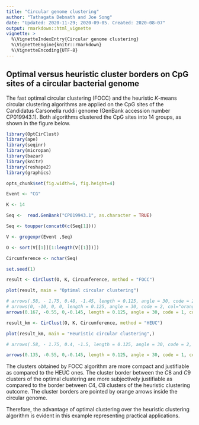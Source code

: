 ```yaml
---
title: "Circular genome clustering"
author: "Tathagata Debnath and Joe Song"
date: "Updated: 2020-11-29; 2020-09-05. Created: 2020-08-07"
output: rmarkdown::html_vignette
vignette: >
  %\VignetteIndexEntry{Circular genome clustering}
  %\VignetteEngine{knitr::rmarkdown}
  %\VignetteEncoding{UTF-8}
---
```


## Optimal versus heuristic cluster borders on CpG sites of a circular bacterial genome

The fast optimal circular clustering (FOCC) and the heuristic $K$-means circular clustering algorithms are applied on the CpG sites of the Candidatus Carsonella ruddii genome (GenBank accession number CP019943.1). Both algorithms clustered the CpG sites into 14 groups, as shown in the figure below. 

```r
library(OptCirClust)
library(ape)
library(seqinr)
library(micropan)
library(bazar)
library(knitr)
library(reshape2)
library(graphics)

opts_chunk$set(fig.width=6, fig.height=4) 

Event <- "CG"

K <- 14

Seq <-  read.GenBank("CP019943.1", as.character = TRUE)

Seq <- toupper(concat0(c(Seq[1])))

V <- gregexpr(Event ,Seq)

O <- sort(V[[1]][1:length(V[[1]])])

Circumference <- nchar(Seq)

set.seed(1)

result <- CirClust(O, K, Circumference, method = "FOCC")

plot(result, main = "Optimal circular clustering")

# arrows(.58, - 1.75, 0.48, -1.45, length = 0.125, angle = 30, code = 2, col="orange", lwd=4)
# arrows(0, -10, 0, 0, length = 0.125, angle = 30, code = 2, col="orange", lwd=4)
arrows(0.167, -0.55, 0,-0.145, length = 0.125, angle = 30, code = 1, col="orange", lwd=4)

result_km <- CirClust(O, K, Circumference, method = "HEUC")

plot(result_km, main = "Heuristic circular clustering",)

# arrows(.58, - 1.75, 0.4, -1.5, length = 0.125, angle = 30, code = 2, col="orange", lwd=4)

arrows(0.135, -0.55, 0,-0.145, length = 0.125, angle = 30, code = 1, col="orange", lwd=4)
```

The clusters obtained by FOCC algorithm are more compact and justifiable as compared to the HEUC ones. The cluster border between the $C8$ and $C9$ clusters of the optimal clustering are more subjectively justifiable as compared to the border between $C4$, $C8$ clusters of the heuristic clustering outcome. The cluster borders are pointed by orange arrows inside the circular genome. 

Therefore, the advantage of optimal clustering over the heuristic clustering algorithm is evident in this example representing practical applications. 


